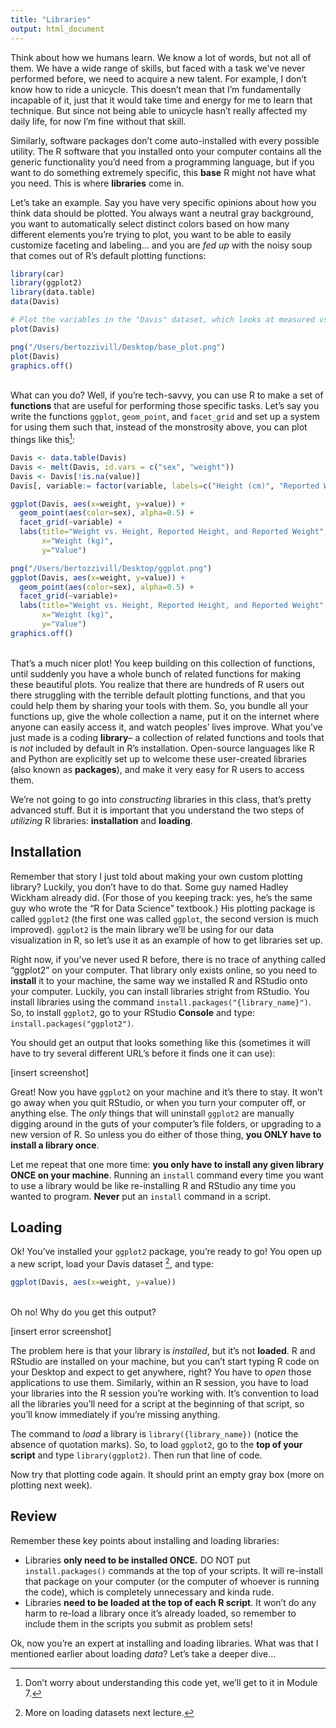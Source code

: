 ```yaml
---
title: "Libraries"
output: html_document
---
```


Think about how we humans learn. We know a lot of words, but not all of them. We have a wide range of skills, but faced with a task we've never performed before, we need to acquire a new talent. For example, I don't know how to ride a unicycle. This doesn't mean that I'm fundamentally incapable of it, just that it would take time and energy for me to learn that technique. But since not being able to unicycle hasn't really affected my daily life, for now I'm fine without that skill. 

Similarly, software packages don't come auto-installed with every possible utility. The R software that you installed onto your computer contains all the generic functionality you'd need from a programming language, but if you want to do something extremely specific, this **base** R might not have what you need. This is where **libraries** come in.

Let's take an example. Say you have very specific opinions about how you think data should be plotted. You always want a neutral gray background, you want to automatically select distinct colors based on how many different elements you're trying to plot, you want to be able to easily customize faceting and labeling... and you are *fed up* with the noisy soup that comes out of R's default plotting functions:

```r
library(car)
library(ggplot2)
library(data.table)
data(Davis)
```

```r
# Plot the variables in the "Davis" dataset, which looks at measured vs. reported weight and height
plot(Davis)
```

```r
png("/Users/bertozzivill/Desktop/base_plot.png")
plot(Davis)
graphics.off()
```
<br>
What can you do? Well, if you're tech-savvy, you can use R to make a set of **functions** that are useful for performing those specific tasks. Let's say you write the functions `ggplot`, `geom_point`, and `facet_grid` and set up a system for using them such that, instead of the monstrosity above, you can plot things like this[^plotting_code]:

[^plotting_code]: Don't worry about understanding this code yet, we'll get to it in Module 7.

```r
Davis <- data.table(Davis)
Davis <- melt(Davis, id.vars = c("sex", "weight"))
Davis <- Davis[!is.na(value)]
Davis[, variable:= factor(variable, labels=c("Height (cm)", "Reported Weight (kg)", "Reported Height (cm)"))]
```

```r
ggplot(Davis, aes(x=weight, y=value)) +
  geom_point(aes(color=sex), alpha=0.5) +
  facet_grid(~variable) +
  labs(title="Weight vs. Height, Reported Height, and Reported Weight",
       x="Weight (kg)",
       y="Value")
```

```r
png("/Users/bertozzivill/Desktop/ggplot.png")
ggplot(Davis, aes(x=weight, y=value)) +
  geom_point(aes(color=sex), alpha=0.5) +
  facet_grid(~variable)+
  labs(title="Weight vs. Height, Reported Height, and Reported Weight",
       x="Weight (kg)",
       y="Value")
graphics.off()
```
<br>
That's a much nicer plot! You keep building on this collection of functions, until suddenly you have a whole bunch of related functions for making these beautiful plots. You realize that there are hundreds of R users out there struggling with the terrible default plotting functions, and that you could help them by sharing your tools with them. So, you bundle all your functions up, give the whole collection a name, put it on the internet where anyone can easily access it, and watch peoples' lives improve. What you've just made is a coding **library**-- a collection of related functions and tools that is *not* included by default in R's installation. Open-source languages like R and Python are explicitly set up to welcome these user-created libraries (also known as **packages**), and make it very easy for R users to access them. 

We're not going to go into *constructing* libraries in this class, that's pretty advanced stuff. But it is important that you understand the two steps of *utilizing* R libraries: **installation** and **loading**.

## Installation

Remember that story I just told about making your own custom plotting library? Luckily, you don't have to do that. Some guy named Hadley Wickham already did. (For those of you keeping track: yes, he's the same guy who wrote the "R for Data Science" textbook.) His plotting package is called `ggplot2` (the first one was called `ggplot`, the second version is much improved). `ggplot2` is the main library we'll be using for our data visualization in R, so let's use it as an example of how to get libraries set up. 

Right now, if you've never used R before, there is no trace of anything called "ggplot2" on your computer. That library only exists online, so you need to **install** it to your machine, the same way we installed R and RStudio onto your computer. Luckily, you can install libraries stright from RStudio. You install libraries using the command `install.packages("{library_name}")`. So, to install `ggplot2`, go to your RStudio **Console** and type: `install.packages("ggplot2")`.

You should get an output that looks something like this (sometimes it will have to try several different URL's before it finds one it can use):

[insert screenshot]

Great! Now you have `ggplot2` on your machine and it's there to stay. It won't go away when you quit RStudio, or when you turn your computer off, or anything else. The *only* things that will uninstall `ggplot2` are manually digging around in the guts of your computer's file folders, or upgrading to a new version of R. So unless you do either of those thing, **you ONLY have to install a library once**. 

Let me repeat that one more time: **you only have to install any given library ONCE on your machine**. Running an `install` command every time you want to use a library would be like re-installing R and RStudio any time you wanted to program. **Never** put an `install` command in a script. 


## Loading

Ok! You've installed your `ggplot2` package, you're ready to go! You open up a new script, load your Davis dataset [^data], and type:

[^data]: More on loading datasets next lecture. 

```r
ggplot(Davis, aes(x=weight, y=value)) 
```
<br>
Oh no! Why do you get this output?

[insert error screenshot]

The problem here is that your library is *installed*, but it's not **loaded**. R and RStudio are installed on your machine, but you can't start typing R code on your Desktop and expect to get anywhere, right? You have to *open* those applications to use them. Similarly, within an R session, you have to load your libraries into the R session you're working with. It's convention to load all the libraries you'll need for a script at the beginning of that script, so you'll know immediately if you're missing anything.

The command to *load* a library is `library({library_name})` (notice the absence of quotation marks). So, to load `ggplot2`, go to the **top of your script** and type `library(ggplot2)`. Then run that line of code.

Now try that plotting code again. It should print an empty gray box (more on plotting next week). 


## Review

Remember these key points about installing and loading libraries:

* Libraries **only need to be installed ONCE.** DO NOT put `install.packages()` commands at the top of your scripts. It will re-install that package on your computer (or the computer of whoever is running the code), which is completely unnecessary and kinda rude. 
* Libraries **need to be loaded at the top of each R script**. It won't do any harm to re-load a library once it's already loaded, so remember to include them in the scripts you submit as problem sets!

Ok, now you're an expert at installing and loading libraries. What was that I mentioned earlier about loading *data*? Let's take a deeper dive...




